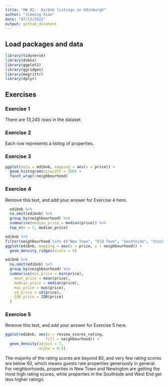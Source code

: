 ```yaml
---
title: "HW 02 - Airbnb listings in Edinburgh"
author: "Jieming Xiao"
date: "07/13/2022"
output: github_document
---
```


## Load packages and data

```r
library(tidyverse)
library(dsbox)
library(ggplot2)
library(ggridges)
library(magrittr)
library(dplyr)
```

## Exercises

### Exercise 1

There are 13,245 rows in the dataset.

### Exercise 2

Each row represents a listing of properties.


### Exercise 3



```r
ggplot(data = edibnb, mapping = aes(x = price)) +
  geom_histogram(binwidth = 500) +
  facet_wrap(~neighbourhood)
```

### Exercise 4

Remove this text, and add your answer for Exercise 4 here.

```r
  edibnb %>%
  na.omit(edibnb) %>%
  group_by(neighbourhood) %>%
  summarise(median_price = median(price)) %>%
  top_n(n = 5, median_price)
```

```r
edibnb %>%
filter(neighbourhood %in% c("New Town", "Old Town", "Southside", "Stockbridge", "West End")) %>%
ggplot(edibnb, mapping = aes(x = price, y = neighbourhood)) + 
  geom_density_ridges(scale = 5)
```


```r
edibnb %>%
  na.omit(edibnb) %>%
  group_by(neighbourhood) %>%
  summarise(min_price = min(price),
    mean_price = mean(price),
    median_price = median(price),
    max_price = max(price),
    sd_price = sd(price),
    IQR_price = IQR(price)
  )

```

### Exercise 5

Remove this text, and add your answer for Exercise 5 here.

```r
ggplot(edibnb, aes(x = review_scores_rating,
                  fill = neighbourhood)) +
  geom_density(adjust = 7, 
               alpha = 0.5) 

```
The majority of the rating scores are beyond 80, and very few rating scores are below 60, which means guests rate properties generously in general. For neighborhoods, properties in New Town and Newington are getting the most high rating scores, while properties in the Southside and West End get less higher ratings. 
